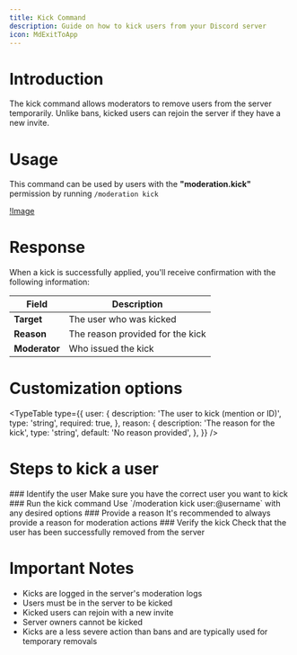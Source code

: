 ```yaml
---
title: Kick Command
description: Guide on how to kick users from your Discord server
icon: MdExitToApp
---
```


# Introduction

The kick command allows moderators to remove users from the server temporarily. Unlike bans, kicked users can rejoin the server if they have a new invite.

# Usage

This command can be used by users with the **"moderation.kick"** permission by running `/moderation kick`

[!Image](/moderation-kick.png)

# Response

When a kick is successfully applied, you'll receive confirmation with the following information:

| Field             | Description                                                                  |
|-------------------|------------------------------------------------------------------------------|
| **Target**        | The user who was kicked                                                      |
| **Reason**        | The reason provided for the kick                                             |
| **Moderator**     | Who issued the kick                                                          |

# Customization options

<TypeTable
  type={{
    user: {
      description: 'The user to kick (mention or ID)',
      type: 'string',
      required: true,
    },
    reason: {
      description: 'The reason for the kick',
      type: 'string',
      default: 'No reason provided',
    },
  }}
/>

# Steps to kick a user

<Steps>
 <Step>
### Identify the user
Make sure you have the correct user you want to kick
 </Step>
 <Step>
### Run the kick command
Use `/moderation kick user:@username` with any desired options
 </Step>
 <Step>
### Provide a reason
It's recommended to always provide a reason for moderation actions
 </Step>
 <Step>
### Verify the kick
Check that the user has been successfully removed from the server
 </Step>
</Steps>

# Important Notes

- Kicks are logged in the server's moderation logs
- Users must be in the server to be kicked
- Kicked users can rejoin with a new invite
- Server owners cannot be kicked
- Kicks are a less severe action than bans and are typically used for temporary removals 